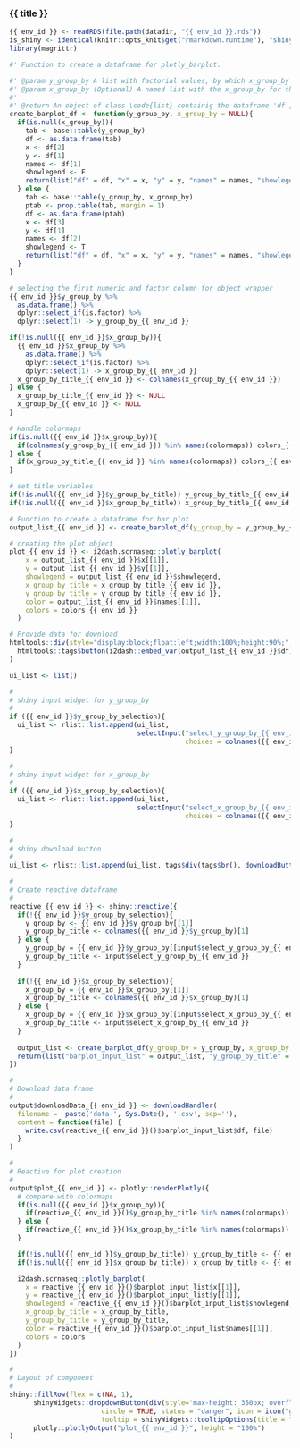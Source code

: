 
### {{ title }}

<!-- Component created on {{ date }} -->

```r
{{ env_id }} <- readRDS(file.path(datadir, "{{ env_id }}.rds"))
is_shiny <- identical(knitr::opts_knit$get("rmarkdown.runtime"), "shiny")
library(magrittr)
```

```r
#' Function to create a dataframe for plotly_barplot.

#' @param y_group_by A list with factorial values, by which x_group_by can optionally be grouped.
#' @param x_group_by (Optional) A named list with the x_group_by for the barplot.
#'
#' @return An object of class \code{list} containig the dataframe 'df', the vector 'x' with values for the x-axis, the vector 'y' with values for the y-axis, the vector 'names' (can be NULL), the boolean value 'showlegend'.
create_barplot_df <- function(y_group_by, x_group_by = NULL){
  if(is.null(x_group_by)){
    tab <- base::table(y_group_by)
    df <- as.data.frame(tab)
    x <- df[2]
    y <- df[1]
    names <- df[1]
    showlegend <- F
    return(list("df" = df, "x" = x, "y" = y, "names" = names, "showlegend" = showlegend))
  } else {
    tab <- base::table(y_group_by, x_group_by)
    ptab <- prop.table(tab, margin = 1)
    df <- as.data.frame(ptab)
    x <- df[3]
    y <- df[1]
    names <- df[2]
    showlegend <- T
    return(list("df" = df, "x" = x, "y" = y, "names" = names, "showlegend" = showlegend))
  }
}
```

```r
# selecting the first numeric and factor column for object wrapper 
{{ env_id }}$y_group_by %>%
  as.data.frame() %>%
  dplyr::select_if(is.factor) %>%
  dplyr::select(1) -> y_group_by_{{ env_id }}

if(!is.null({{ env_id }}$x_group_by)){
  {{ env_id }}$x_group_by %>%
    as.data.frame() %>%
    dplyr::select_if(is.factor) %>%
    dplyr::select(1) -> x_group_by_{{ env_id }}
  x_group_by_title_{{ env_id }} <- colnames(x_group_by_{{ env_id }})
} else {
  x_group_by_title_{{ env_id }} <- NULL
  x_group_by_{{ env_id }} <- NULL
}

# Handle colormaps
if(is.null({{ env_id }}$x_group_by)){
  if(colnames(y_group_by_{{ env_id }}) %in% names(colormaps)) colors_{{ env_id }} <- colormaps[[colnames(y_group_by_{{ env_id }})]] else colors_{{ env_id }} <- "Set1"
} else {
  if(x_group_by_title_{{ env_id }} %in% names(colormaps)) colors_{{ env_id }} <- colormaps[[x_group_by_title_{{ env_id }}]] else colors_{{ env_id }} <- "Set1"
}

# set title variables
if(!is.null({{ env_id }}$y_group_by_title)) y_group_by_title_{{ env_id }} <- {{ env_id }}$y_group_by_title else y_group_by_title_{{ env_id }} <- colnames(y_group_by_{{ env_id }})
if(!is.null({{ env_id }}$x_group_by_title)) x_group_by_title_{{ env_id }} <- {{ env_id }}$x_group_by_title

# Function to create a dataframe for bar plot
output_list_{{ env_id }} <- create_barplot_df(y_group_by = y_group_by_{{ env_id }}[,1], x_group_by = x_group_by_{{ env_id }}[,1])

# creating the plot object
plot_{{ env_id }} <- i2dash.scrnaseq::plotly_barplot(
    x = output_list_{{ env_id }}$x[[1]],
    y = output_list_{{ env_id }}$y[[1]],
    showlegend = output_list_{{ env_id }}$showlegend,
    x_group_by_title = x_group_by_title_{{ env_id }},
    y_group_by_title = y_group_by_title_{{ env_id }},
    color = output_list_{{ env_id }}$names[[1]],
    colors = colors_{{ env_id }}
  )

# Provide data for download
htmltools::div(style="display:block;float:left;width:100%;height:90%;",
  htmltools::tags$button(i2dash::embed_var(output_list_{{ env_id }}$df)), plot_{{ env_id }}
)
```

```r
ui_list <- list()

#
# shiny input widget for y_group_by
#
if ({{ env_id }}$y_group_by_selection){
  ui_list <- rlist::list.append(ui_list,
                                selectInput("select_y_group_by_{{ env_id }}", label = "Select grouping for y axis:",
                                            choices = colnames({{ env_id }}$y_group_by[lapply({{ env_id }}$y_group_by, class) =="factor"])))
}

#
# shiny input widget for x_group_by
#
if ({{ env_id }}$x_group_by_selection){
  ui_list <- rlist::list.append(ui_list,
                                selectInput("select_x_group_by_{{ env_id }}", label = "Select grouping for x axis:",
                                            choices = colnames({{ env_id }}$x_group_by[lapply({{ env_id }}$x_group_by, class) =="factor"])))
}

#
# shiny download button
#
ui_list <- rlist::list.append(ui_list, tags$div(tags$br(), downloadButton('downloadData_{{ env_id }}', 'Download data')))

#
# Create reactive dataframe
#
reactive_{{ env_id }} <- shiny::reactive({
  if(!{{ env_id }}$y_group_by_selection){
    y_group_by <- {{ env_id }}$y_group_by[[1]]
    y_group_by_title <- colnames({{ env_id }}$y_group_by)[1]
  } else {
    y_group_by = {{ env_id }}$y_group_by[[input$select_y_group_by_{{ env_id }}]]
    y_group_by_title <- input$select_y_group_by_{{ env_id }}
  }
  
  if(!{{ env_id }}$x_group_by_selection){
    x_group_by = {{ env_id }}$x_group_by[[1]]
    x_group_by_title <- colnames({{ env_id }}$x_group_by)[1]
  } else {
    x_group_by = {{ env_id }}$x_group_by[[input$select_x_group_by_{{ env_id }}]]
    x_group_by_title <- input$select_x_group_by_{{ env_id }}
  }
  
  output_list <- create_barplot_df(y_group_by = y_group_by, x_group_by = x_group_by)
  return(list("barplot_input_list" = output_list, "y_group_by_title" = y_group_by_title, "x_group_by_title" = x_group_by_title))
})

#
# Download data.frame
#
output$downloadData_{{ env_id }} <- downloadHandler(
  filename =  paste('data-', Sys.Date(), '.csv', sep=''),
  content = function(file) {
    write.csv(reactive_{{ env_id }}()$barplot_input_list$df, file)
  }
)

#
# Reactive for plot creation
#
output$plot_{{ env_id }} <- plotly::renderPlotly({
  # compare with colormaps
  if(is.null({{ env_id }}$x_group_by)){
    if(reactive_{{ env_id }}()$y_group_by_title %in% names(colormaps)) colors <- colormaps[[reactive_{{ env_id }}()$y_group_by_title]] else colors <- "Set1"
  } else {
    if(reactive_{{ env_id }}()$x_group_by_title %in% names(colormaps)) colors <- colormaps[[reactive_{{ env_id }}()$x_group_by_title]] else colors <- "Set1"
  }

  if(!is.null({{ env_id }}$y_group_by_title)) y_group_by_title <- {{ env_id }}$y_group_by_title else y_group_by_title <- reactive_{{ env_id }}()$y_group_by_title
  if(!is.null({{ env_id }}$x_group_by_title)) x_group_by_title <- {{ env_id }}$x_group_by_title else x_group_by_title <- reactive_{{ env_id }}()$x_group_by_title

  i2dash.scrnaseq::plotly_barplot(
    x = reactive_{{ env_id }}()$barplot_input_list$x[[1]],
    y = reactive_{{ env_id }}()$barplot_input_list$y[[1]],
    showlegend = reactive_{{ env_id }}()$barplot_input_list$showlegend,
    x_group_by_title = x_group_by_title,
    y_group_by_title = y_group_by_title,
    color = reactive_{{ env_id }}()$barplot_input_list$names[[1]],
    colors = colors
  )
})

#
# Layout of component
#
shiny::fillRow(flex = c(NA, 1),
      shinyWidgets::dropdownButton(div(style='max-height: 350px; overflow-x: auto;',do.call(shiny::inputPanel, ui_list)),
                       circle = TRUE, status = "danger", icon = icon("gear"), width = "300px",
                       tooltip = shinyWidgets::tooltipOptions(title = "Click, to change plot settings:")),
      plotly::plotlyOutput("plot_{{ env_id }}", height = "100%")
)
```

